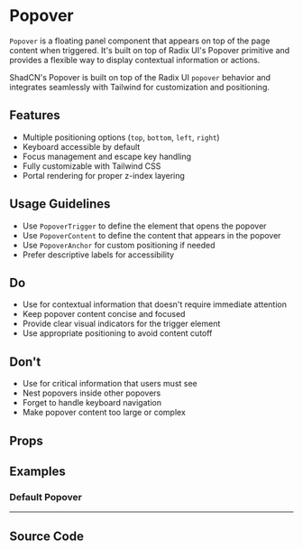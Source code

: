 
<Meta of={PopoverStories} />

# Popover

`Popover` is a floating panel component that appears on top of the page content when triggered. It's built on top of Radix UI's Popover primitive and provides a flexible way to display contextual information or actions.

ShadCN's Popover is built on top of the Radix UI `popover` behavior and integrates seamlessly with Tailwind for customization and positioning.

## Features

- Multiple positioning options (`top`, `bottom`, `left`, `right`)
- Keyboard accessible by default
- Focus management and escape key handling
- Fully customizable with Tailwind CSS
- Portal rendering for proper z-index layering

## Usage Guidelines

- Use `PopoverTrigger` to define the element that opens the popover
- Use `PopoverContent` to define the content that appears in the popover
- Use `PopoverAnchor` for custom positioning if needed
- Prefer descriptive labels for accessibility

## Do

- Use for contextual information that doesn't require immediate attention
- Keep popover content concise and focused
- Provide clear visual indicators for the trigger element
- Use appropriate positioning to avoid content cutoff

## Don't

- Use for critical information that users must see
- Nest popovers inside other popovers
- Forget to handle keyboard navigation
- Make popover content too large or complex

## Props

<Controls of={PopoverStories.Default} />

## Examples

### Default Popover

<Canvas of={PopoverStories.Default} />

---

## Source Code

<Source of={PopoverStories.Default} language='tsx' />
